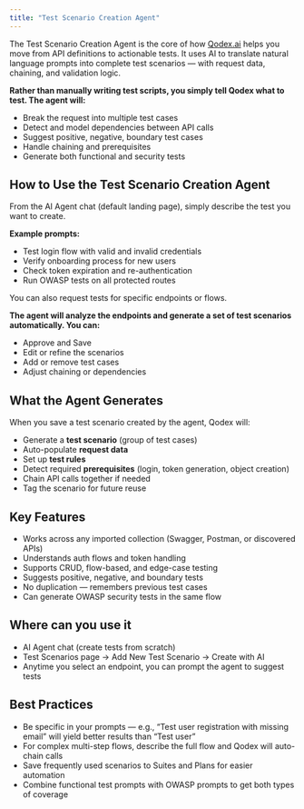 ```yaml
---
title: "Test Scenario Creation Agent"
---
```


The Test Scenario Creation Agent is the core of how [Qodex.ai](http://Qodex.ai) helps you move from API definitions to actionable tests. It uses AI to translate natural language prompts into complete test scenarios — with request data, chaining, and validation logic.

**Rather than manually writing test scripts, you simply tell Qodex what to test. The agent will:**

- Break the request into multiple test cases
- Detect and model dependencies between API calls
- Suggest positive, negative, boundary test cases
- Handle chaining and prerequisites
- Generate both functional and security tests

## How to Use the Test Scenario Creation Agent

From the AI Agent chat (default landing page), simply describe the test you want to create.

**Example prompts:**

- Test login flow with valid and invalid credentials
- Verify onboarding process for new users
- Check token expiration and re-authentication
- Run OWASP tests on all protected routes

You can also request tests for specific endpoints or flows.

**The agent will analyze the endpoints and generate a set of test scenarios automatically. You can:**

- Approve and Save
- Edit or refine the scenarios
- Add or remove test cases
- Adjust chaining or dependencies

## What the Agent Generates

When you save a test scenario created by the agent, Qodex will:

- Generate a **test scenario** (group of test cases)
- Auto-populate **request data**
- Set up **test rules**
- Detect required **prerequisites** (login, token generation, object creation)
- Chain API calls together if needed
- Tag the scenario for future reuse

## Key Features

- Works across any imported collection (Swagger, Postman, or discovered APIs)
- Understands auth flows and token handling
- Supports CRUD, flow-based, and edge-case testing
- Suggests positive, negative, and boundary tests
- No duplication — remembers previous test cases
- Can generate OWASP security tests in the same flow

## Where can you use it

- AI Agent chat (create tests from scratch)
- Test Scenarios page → Add New Test Scenario → Create with AI
- Anytime you select an endpoint, you can prompt the agent to suggest tests

## Best Practices

- Be specific in your prompts — e.g., “Test user registration with missing email” will yield better results than “Test user”
- For complex multi-step flows, describe the full flow and Qodex will auto-chain calls
- Save frequently used scenarios to Suites and Plans for easier automation
- Combine functional test prompts with OWASP prompts to get both types of coverage